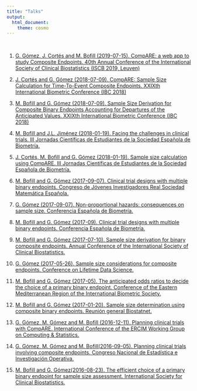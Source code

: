 ---
title: "Talks"
output:
  html_document:
    theme: cosmo
---

```{=html}
<style type="text/css">
h1.title {
  font-size: 36px;
  font-weight: 500;
  color: DarkRed;
  text-align: center;
}
</style>
```

<br>

1.  [G. Gómez, J. Cortés and M. Bofill (2019-07-15). CompARE: a web app to study Composite Endpoints. 40th Annual Conference of the International Society of Clinical Biostatistics (ISCB 2019, Leuven)](https://www.grbio.eu/compare/compareCover/files/2019ISCB_definitive.pdf)

2.  [J. Cortés and G. Gómez (2018-07-09). CompARE: Sample Size Calculation for Time-To-Event Composite Endpoints. XXIXth International Biometric Conference (IBC 2018)](https://2018.biometricconference.org/wp-content/uploads/2018/07/PROGRAMA-IBC-V11.pdf)

3.  [M. Bofill and G. Gómez (2018-07-09). Sample Size Derivation for Composite Binary Endpoints Accounting for Departures of the Anticipated Values. XXIXth International Biometric Conference (IBC 2018)](https://2018.biometricconference.org/wp-content/uploads/2018/07/PROGRAMA-IBC-V11.pdf)

4.  [M. Bofill and J.L. Jiménez (2018-01-19). Facing the challenges in clinical trials. III Jornadas Científicas de Estudiantes de la Sociedad Española de Biometría.](https://wp.bcamath.org/jjseb3/programa/)

5.  [J. Cortés, M. Bofill and G. Gómez (2018-01-19). Sample size calculation using CompARE. III Jornadas Científicas de Estudiantes de la Sociedad Española de Biometría.](https://wp.bcamath.org/jjseb3/programa/)

6.  [M. Bofill and G. Gómez (2017-09-07). Clinical trial designs with multiple binary endpoints. Congreso de Jóvenes Investigadores Real Sociedad Matemática Española.](https://rsmejovenes.blogs.uv.es/files/2017/01/actas_CJIRSME.pdf)

7.  [G. Gómez (2017-09-07). Non-proportional hazards: consequences on sample size. Conferencia Española de Biometría.](https://www.imus.us.es/CEB17/imagenes/ActasWebCEB2017.pdf)

8.  [M. Bofill and G. Gómez (2017-09). Clinical trial designs with multiple binary endpoints. Conferencia Española de Biometría.](https://www.imus.us.es/CEB17/imagenes/ActasWebCEB2017.pdf)

9.  [M. Bofill and G. Gómez (2017-07-10). Sample size derivation for binary composite endpoints. Annual Conference of the International Society of Clinical Biostatistics.](http://iscb2017.info/uploadedFiles/ISCB2017.y23bw/fileManager/ISCB2017%20Book%20of%20Abstracts.pdf)

10. [G. Gómez (2017-05-26). Sample size considerations for composite endpoints. Conference on Lifetime Data Science.](https://archive.stat.uconn.edu/lida17/program.pdf)

11. [M. Bofill and G. Gómez (2017-05). The anticipated odds ratios to decide the choice of a primary binary endpoint. Conference of the Eastern Mediterranean Region of the International Biometric Society.](https://docplayer.net/49550227-Book-of-abstracts-conference-of-the-eastern-mediterranean-region-and-the-italian-region-of-the-international-biometric-society.html)

12. [M. Bofill and G. Gómez (2017-01-20). Sample size determination using composite binary endpoints. Reunión general Biostatnet.](https://www.usc.es/biofarma/documentos/biostat.pdf)

13. [G. Gómez, M. Gómez and M. Bofill (2016-12-11). Planning clinical trials with CompARE. International Conference of the ERCIM Working Group on Computing & Statistics.](http://www.cmstatistics.org/RegistrationsV2/CMStatistics2016/viewSubmission.php?in=1251&token=p6p821n3qo8nr66380r3qo596q9s6ss2)

14. [G. Gómez, M. Gómez and M. Bofill(2016-09-05). Planning clinical trials involving composite endpoints. Congreso Nacional de Estadística e Investigación Operativa.](http://seio2016.com/es/trabajos/848/planning-clinical-trials-involving-composite-endpoints)

15. [M. Bofill and G. Gómez(2016-08-23). The efficient choice of a primary binary endpoint for sample size assessment. International Society for Clinical Biostatistics.](http://www.biometricsociety.net/wp-content/uploads/3_Mbofill-IIJseb.pdf)

